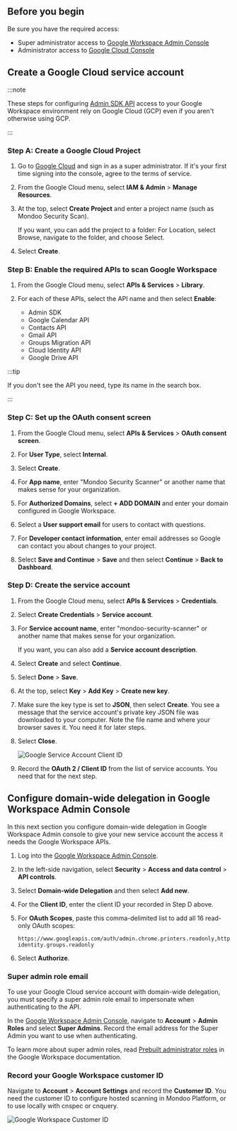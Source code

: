 ## Before you begin

Be sure you have the required access:

- Super administrator access to [Google Workspace Admin Console](https://admin.google.com)
- Administrator access to [Google Cloud Console](https://console.cloud.google.com/)

## Create a Google Cloud service account

:::note

These steps for configuring [Admin SDK API](https://developers.google.com/admin-sdk) access to your
Google Workspace environment rely on Google Cloud (GCP) even if you aren't otherwise using GCP.

:::

### Step A: Create a Google Cloud Project

1. Go to [Google Cloud](https://console.cloud.google.com/) and sign in as a super administrator. If it's your first time signing into the console, agree to the terms of service.

2. From the Google Cloud menu, select **IAM & Admin** > **Manage Resources**.

3. At the top, select **Create Project** and enter a project name (such as Mondoo Security Scan).

   If you want, you can add the project to a folder: For Location, select Browse, navigate to the folder, and choose Select.

4. Select **Create**.

### Step B: Enable the required APIs to scan Google Workspace

1. From the Google Cloud menu, select **APIs & Services** > **Library**.

2. For each of these APIs, select the API name and then select **Enable**:

   - Admin SDK
   - Google Calendar API
   - Contacts API
   - Gmail API
   - Groups Migration API
   - Cloud Identity API
   - Google Drive API

:::tip

If you don't see the API you need, type its name in the search box.

:::

### Step C: Set up the OAuth consent screen

1. From the Google Cloud menu, select **APIs & Services** > **OAuth consent screen**.

2. For **User Type**, select **Internal**.

3. Select **Create**.

4. For **App name**, enter "Mondoo Security Scanner" or another name that makes sense for your organization.

5. For **Authorized Domains**, select **+ ADD DOMAIN** and enter your domain configured in Google Workspace.

6. Select a **User support email** for users to contact with questions.

7. For **Developer contact information**, enter email addresses so Google can contact you about changes to your project.

8. Select **Save and Continue** > **Save** and then select **Continue** > **Back to Dashboard**.

### Step D: Create the service account

1. From the Google Cloud menu, select **APIs & Services** > **Credentials**.

2. Select **Create Credentials** > **Service account**.

3. For **Service account name**, enter "mondoo-security-scanner" or another name that makes sense for your organization.

   If you want, you can also add a **Service account description**.

4. Select **Create** and select **Continue**.

5. Select **Done** > **Save**.

6. At the top, select **Key** > **Add Key** > **Create new key**.

7. Make sure the key type is set to **JSON**, then select **Create**. You see a message that the service account's private key JSON file was downloaded to your computer. Note the file name and where your browser saves it. You need it for later steps.

8. Select **Close**.

   ![Google Service Account Client ID](/img/platform/infra/saas/gw/gw-service-account-id.png)

9. Record the **OAuth 2 / Client ID** from the list of service accounts. You need that for the next step.

## Configure domain-wide delegation in Google Workspace Admin Console

In this next section you configure domain-wide delegation in Google Workspace Admin console to give your new service account the access it needs the Google Workspace APIs.

1. Log into the [Google Workspace Admin Console](https://admin.google.com).

2. In the left-side navigation, select **Security** > **Access and data control** > **API controls**.

3. Select **Domain-wide Delegation** and then select **Add new**.

4. For the **Client ID**, enter the client ID your recorded in Step D above.

5. For **OAuth Scopes**, paste this comma-delimited list to add all 16 read-only OAuth scopes:

   ```text
   https://www.googleapis.com/auth/admin.chrome.printers.readonly,https://www.googleapis.com/auth/admin.directory.customer.readonly,https://www.googleapis.com/auth/admin.directory.device.chromeos.readonly,https://www.googleapis.com/auth/admin.directory.device.mobile.readonly,https://www.googleapis.com/auth/admin.directory.domain.readonly,https://www.googleapis.com/auth/admin.directory.group.member.readonly,https://www.googleapis.com/auth/admin.directory.group.readonly,https://www.googleapis.com/auth/admin.directory.orgunit.readonly,https://www.googleapis.com/auth/admin.directory.resource.calendar.readonly,https://www.googleapis.com/auth/admin.directory.rolemanagement.readonly,https://www.googleapis.com/auth/admin.directory.user.alias.readonly,https://www.googleapis.com/auth/admin.directory.user.readonly,https://www.googleapis.com/auth/admin.directory.userschema.readonly,https://www.googleapis.com/auth/admin.reports.audit.readonly,https://www.googleapis.com/auth/admin.reports.usage.readonly,https://www.googleapis.com/auth/admin.directory.user.security,https://www.googleapis.com/auth/cloud-identity.groups.readonly
   ```

6. Select **Authorize**.

### Super admin role email

To use your Google Cloud service account with domain-wide delegation, you must specify a super admin role email to impersonate when authenticating to the API.

In the [Google Workspace Admin Console](https://admin.google.com), navigate to **Account** > **Admin Roles** and select **Super Admins**. Record the email address for the Super Admin you want to use when authenticating.

To learn more about super admin roles, read [Prebuilt administrator roles](https://support.google.com/a/answer/2405986) in the Google Workspace documentation.

### Record your Google Workspace customer ID

Navigate to **Account** > **Account Settings** and record the **Customer ID**. You need the customer ID to configure hosted scanning in Mondoo Platform, or to use locally with cnspec or cnquery.

![Google Workspace Customer ID](/img/platform/infra/saas/gw/gw-customer-id.png)
